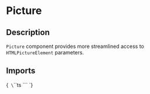 
<Meta title="Embeds & IFrame/Picture" of={PictureStories} />

# Picture

## Description

`Picture` component provides more streamlined access to `HTMLPictureElement` parameters.

## Imports

<Markdown>{`
\`\`\`ts
\`\`\`
`}</Markdown>

<Primary />

<ArgTypes of={Picture}/>

